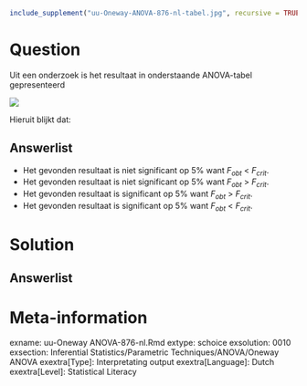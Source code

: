 ```{r, echo = FALSE, results = "hide"}
include_supplement("uu-Oneway-ANOVA-876-nl-tabel.jpg", recursive = TRUE)
```



Question
========
  
Uit een onderzoek is het resultaat in onderstaande ANOVA-tabel gepresenteerd

![](uu-Oneway-ANOVA-876-nl-tabel.jpg)
  
Hieruit blijkt dat: 

Answerlist
----------
* Het gevonden resultaat is niet significant op 5% want $F_{obt}$ < $F_{crit}$.
* Het gevonden resultaat is niet significant op 5% want $F_{obt}$ > $F_{crit}$.
* Het gevonden resultaat is significant op 5% want $F_{obt}$ > $F_{crit}$.
* Het gevonden resultaat is significant op 5% want $F_{obt}$ < $F_{crit}$.


Solution
========
  


Answerlist
----------



Meta-information
================
exname: uu-Oneway ANOVA-876-nl.Rmd
extype: schoice
exsolution: 0010
exsection: Inferential Statistics/Parametric Techniques/ANOVA/Oneway ANOVA
exextra[Type]: Interpretating output
exextra[Language]: Dutch
exextra[Level]: Statistical Literacy
